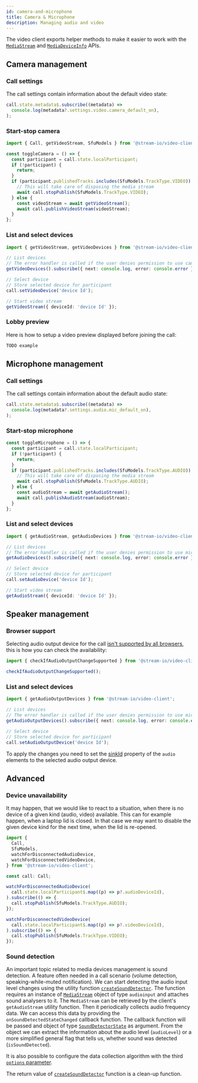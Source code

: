 ```yaml
---
id: camera-and-microphone
title: Camera & Microphone
description: Managing audio and video
---
```


The video client exports helper methods to make it easier to work with the [`MediaStream`](https://developer.mozilla.org/en-US/docs/Web/API/MediaStream) and [`MediaDeviceInfo`](https://developer.mozilla.org/en-US/docs/Web/API/MediaDeviceInfo) APIs.

## Camera management

### Call settings

The call settings contain information about the default video state:

```typescript
call.state.metadata$.subscribe((metadata) =>
  console.log(metadata?.settings.video.camera_default_on),
);
```

### Start-stop camera

```typescript
import { Call, getVideoStream, SfuModels } from '@stream-io/video-client';

const toggleCamera = () => {
  const participant = call.state.localParticipant;
  if (!participant) {
    return;
  }
  if (participant.publishedTracks.includes(SfuModels.TrackType.VIDEO)) {
    // This will take care of disposing the media stream
    await call.stopPublish(SfuModels.TrackType.VIDEO);
  } else {
    const videoStream = await getVideoStream();
    await call.publishVideoStream(videoStream);
  }
};
```

### List and select devices

```typescript
import { getVideoStream, getVideoDevices } from '@stream-io/video-client';

// List devices
// The error handler is called if the user denies permission to use camera
getVideoDevices().subscribe({ next: console.log, error: console.error });

// Select device
// Store selected device for participant
call.setVideoDevice('device Id');

// Start video stream
getVideoStream({ deviceId: 'device Id' });
```

### Lobby preview

Here is how to setup a video preview displayed before joining the call:

```typescript
TODO example
```

## Microphone management

### Call settings

The call settings contain information about the default audio state:

```typescript
call.state.metadata$.subscribe((metadata) =>
  console.log(metadata?.settings.audio.mic_default_on),
);
```

### Start-stop microphone

```typescript
const toggleMicrophone = () => {
  const participant = call.state.localParticipant;
  if (!participant) {
    return;
  }
  if (participant.publishedTracks.includes(SfuModels.TrackType.AUDIO)) {
    // This will take care of disposing the media stream
    await call.stopPublish(SfuModels.TrackType.AUDIO);
  } else {
    const audioStream = await getAudioStream();
    await call.publishAudioStream(audioStream);
  }
};
```

### List and select devices

```typescript
import { getAudioStream, getAudioDevices } from '@stream-io/video-client';

// List devices
// The error handler is called if the user denies permission to use microphone
getAudioDevices().subscribe({ next: console.log, error: console.error });

// Select device
// Store selected device for participant
call.setAudioDevice('device Id');

// Start video stream
getAudioStream({ deviceId: 'device Id' });
```

## Speaker management

### Browser support

Selecting audio output device for the call [isn't supported by all browsers](https://developer.mozilla.org/en-US/docs/Web/API/HTMLMediaElement/sinkId), this is how you can check the availability:

```typescript
import { checkIfAudioOutputChangeSupported } from '@stream-io/video-client';

checkIfAudioOutputChangeSupported();
```

### List and select devices

```typescript
import { getAudioOutputDevices } from '@stream-io/video-client';

// List devices
// The error handler is called if the user denies permission to use microphone
getAudioOutputDevices().subscribe({ next: console.log, error: console.error });

// Select device
// Store selected device for participant
call.setAudioOutputDevice('device Id');
```

To apply the changes you need to set the [sinkId](https://developer.mozilla.org/en-US/docs/Web/API/HTMLMediaElement/sinkId) property of the `audio` elements to the selected audio output device.

## Advanced

### Device unavailability

It may happen, that we would like to react to a situation, when there is no device of a given kind (audio, video) available. This can for example happen, when a laptop lid is closed. In that case we may want to disable the given device kind for the next time, when the lid is re-opened.

```typescript
import {
  Call,
  SfuModels,
  watchForDisconnectedAudioDevice,
  watchForDisconnectedVideoDevice,
} from '@stream-io/video-client';

const call: Call;

watchForDisconnectedAudioDevice(
  call.state.localParticipant$.map((p) => p?.audioDeviceId),
).subscribe(() => {
  call.stopPublish(SfuModels.TrackType.AUDIO);
});

watchForDisconnectedVideoDevice(
  call.state.localParticipant$.map((p) => p?.videoDeviceId),
).subscribe(() => {
  call.stopPublish(SfuModels.TrackType.VIDEO);
});
```

### Sound detection

An important topic related to media devices management is sound detection. A feature often needed in a call scenario (volume detection, speaking-while-muted notification). We can start detecting the audio input level changes using the utility function [`createSoundDetector`](https://github.com/GetStream/stream-video-js/tree/main/packages/client/src/helpers/sound-detector.ts). The function requires an instance of [`MediaStream`](https://developer.mozilla.org/en-US/docs/Web/API/MediaStream) object of type `audioinput` and attaches sound analysers to it. The `MediaStream` can be retrieved by the client's `getAudioStream` utility function. Then it periodically collects audio frequency data. We can access this data by providing the `onSoundDetectedStateChanged` callback function. The callback function will be passed and object of type [`SoundDetectorState`](https://github.com/GetStream/stream-video-js/tree/main/packages/client/src/helpers/sound-detector.ts) as argument. From the object we can extract the information about the audio level (`audioLevel`) or a more simplified general flag that tells us, whether sound was detected (`isSoundDetected`).

It is also possible to configure the data collection algorithm with the third [`options` parameter](https://github.com/GetStream/stream-video-js/tree/main/packages/client/src/helpers/sound-detector.ts).

The return value of [`createSoundDetector`](https://github.com/GetStream/stream-video-js/tree/main/packages/client/src/helpers/sound-detector.ts) function is a clean-up function.
